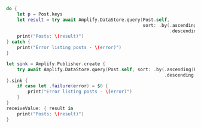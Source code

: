 <BlockSwitcher>

<Block name="Async/Await">

```swift
do {
    let p = Post.keys
    let result = try await Amplify.DataStore.query(Post.self,
                                                   sort: .by(.ascending(Post.keys.rating),
                                                             .descending(Post.keys.title)))
    print("Posts: \(result)")
} catch {
    print("Error listing posts - \(error)")
}
```

</Block>

<Block name="Combine">

```swift
let sink = Amplify.Publisher.create {
    try await Amplify.DataStore.query(Post.self, sort: .by(.ascending(Post.keys.rating),
                                                           .descending(Post.keys.title)))
}.sink {
    if case let .failure(error) = $0 {
        print("Error listing posts - \(error)")
    }
}
receiveValue: { result in
    print("Posts: \(result)")
}
```

</Block>

</BlockSwitcher>